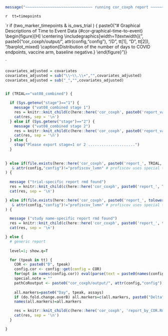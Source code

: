 <!-- ```{r, echo=FALSE} -->
<!-- here::i_am("cor_coxph/report.Rmd") -->
<!-- ``` -->



```r
message("~~~~~~~~~~~~~~~~~~~~~~~~~~~~~~ running cor_coxph report ~~~~~~~~~~~~~~~~~~~~~~~~~")
```


`r 
tt=timepoints
`


`r 
if (two_marker_timepoints & is_ows_trial ) { 
  paste0("# Graphical Descriptions of Time to Event Data {#cor-graphical-time-to-event}
\\begin{figure}[H]
    \\centering
    \\includegraphics[width=1\\textwidth]{", paste0("cor_coxph/output/", attr(config,"config"), "/D", tt[1], "D", tt[2]), "/barplot_mixed}
    \\caption{Distribution of the number of days to COVID endpoints, vaccine arm, baseline negative.}
\\end{figure}
")} 

`


<!-- latex variables that may be used in report_sub -->
<!-- \newif\ifCOVE -->
<!-- \newif\ifENSEMBLE -->



```r

covariates_adjusted = covariates
covariates_adjusted = sub("\\~\\.\\+","",covariates_adjusted)
covariates_adjusted = sub("_","",covariates_adjusted)


if (TRIAL=="vat08_combined") {
  
  if (Sys.getenv("stage")=="1") {
    message ("vat08_combined stage 1")
    res = knitr::knit_child(c(here::here('cor_coxph', paste0('report_vat08_combined_1.Rmd'))), quiet = TRUE)
    cat(res, sep = '\n')
  } else if (Sys.getenv("stage")=="2") {
    message ("vat08_combined stage 2")
    res = knitr::knit_child(c(here::here('cor_coxph', paste0('report_vat08_combined_2.Rmd'))), quiet = TRUE)
    cat(res, sep = '\n')
  } else {
    stop("Please export stage=1 or 2 .....................")
  }
  
  
} else if(file.exists(here::here('cor_coxph', paste0('report_', TRIAL, '.Rmd')))
   & attr(config,"config")!="profiscov_lvmn" # profiscov uses special template but lvmn does not because it does not have D43start48
) {
  
  message ("trial-specific report rmd found")
  res = knitr::knit_child(c(here::here('cor_coxph', paste0('report_', TRIAL, '.Rmd'))), quiet = TRUE)
  cat(res, sep = '\n')

} else if(file.exists(here::here('cor_coxph', paste0('report_', tolower(study_name), '.Rmd')))
   & attr(config,"config")!="profiscov_lvmn" # profiscov uses special template but lvmn does not because it does not have D43start48
) {

  message ("study name-specific report rmd found")
  res = knitr::knit_child(c(here::here('cor_coxph', paste0('report_', tolower(study_name), '.Rmd'))), quiet = TRUE)
  cat(res, sep = '\n')

} else {
  # generic report
  
  level=1; show.q=T

  for (tpeak in tt) {
    COR <- paste0("D", tpeak)
    config.cor <- config::get(config = COR)
    for(opt in names(config.cor)) eval(parse(text = paste0(names(config.cor[opt])," <- config.cor[[opt]]")))
    special.note = ""
    pathCoRoutput <- paste0("cor_coxph/output/", attr(config,"config"), "/", COR)
    
    all.markers=paste0("Day", tpeak, assays)
    if (do.fold.change.overB) all.markers=c(all.markers, paste0("Delta", tpeak, "overB", assays))
    names(all.markers)=all.markers

    res = knitr::knit_child(c(here::here('cor_coxph', 'report_by_COR.Rmd')), quiet = TRUE)
    cat(res, sep = '\n')
  }

}
```
